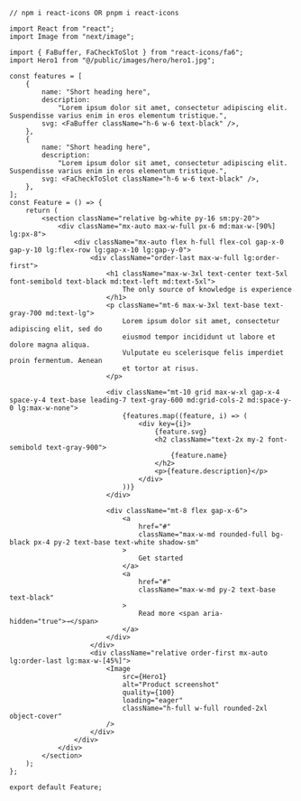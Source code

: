 ```tsx
// npm i react-icons OR pnpm i react-icons

import React from "react";
import Image from "next/image";

import { FaBuffer, FaCheckToSlot } from "react-icons/fa6";
import Hero1 from "@/public/images/hero/hero1.jpg";

const features = [
    {
        name: "Short heading here",
        description:
            "Lorem ipsum dolor sit amet, consectetur adipiscing elit. Suspendisse varius enim in eros elementum tristique.",
        svg: <FaBuffer className="h-6 w-6 text-black" />,
    },
    {
        name: "Short heading here",
        description:
            "Lorem ipsum dolor sit amet, consectetur adipiscing elit. Suspendisse varius enim in eros elementum tristique.",
        svg: <FaCheckToSlot className="h-6 w-6 text-black" />,
    },
];
const Feature = () => {
    return (
        <section className="relative bg-white py-16 sm:py-20">
            <div className="mx-auto max-w-full px-6 md:max-w-[90%] lg:px-8">
                <div className="mx-auto flex h-full flex-col gap-x-0 gap-y-10 lg:flex-row lg:gap-x-10 lg:gap-y-0">
                    <div className="order-last max-w-full lg:order-first">
                        <h1 className="max-w-3xl text-center text-5xl font-semibold text-black md:text-left md:text-5xl">
                            The only source of knowledge is experience
                        </h1>
                        <p className="mt-6 max-w-3xl text-base text-gray-700 md:text-lg">
                            Lorem ipsum dolor sit amet, consectetur adipiscing elit, sed do
                            eiusmod tempor incididunt ut labore et dolore magna aliqua.
                            Vulputate eu scelerisque felis imperdiet proin fermentum. Aenean
                            et tortor at risus.
                        </p>

                        <div className="mt-10 grid max-w-xl gap-x-4 space-y-4 text-base leading-7 text-gray-600 md:grid-cols-2 md:space-y-0 lg:max-w-none">
                            {features.map((feature, i) => (
                                <div key={i}>
                                    {feature.svg}
                                    <h2 className="text-2x my-2 font-semibold text-gray-900">
                                        {feature.name}
                                    </h2>
                                    <p>{feature.description}</p>
                                </div>
                            ))}
                        </div>

                        <div className="mt-8 flex gap-x-6">
                            <a
                                href="#"
                                className="max-w-md rounded-full bg-black px-4 py-2 text-base text-white shadow-sm"
                            >
                                Get started
                            </a>
                            <a
                                href="#"
                                className="max-w-md py-2 text-base text-black"
                            >
                                Read more <span aria-hidden="true">→</span>
                            </a>
                        </div>
                    </div>
                    <div className="relative order-first mx-auto lg:order-last lg:max-w-[45%]">
                        <Image
                            src={Hero1}
                            alt="Product screenshot"
                            quality={100}
                            loading="eager"
                            className="h-full w-full rounded-2xl object-cover"
                        />
                    </div>
                </div>
            </div>
        </section>
    );
};

export default Feature;
```
